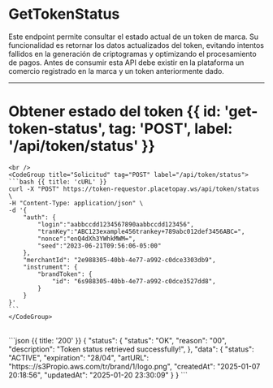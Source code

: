 


# GetTokenStatus

Este endpoint permite consultar el estado actual de un token de marca. Su funcionalidad es
retornar los datos actualizados del token, evitando intentos fallidos en la generación de
criptogramas y optimizando el procesamiento de pagos.
Antes de consumir esta API debe existir en la plataforma un comercio registrado en la
marca y un token anteriormente dado.

---



# Obtener estado del token {{ id: 'get-token-status', tag: 'POST', label: '/api/token/status' }}

<Row>
  <Col>
    <ApiReader
      path="/api/token/status"
      method="POST"
      api={props.refs}
    />
  </Col>
  <Col sticky>

    <br />
    <CodeGroup title="Solicitud" tag="POST" label="/api/token/status">
    ```bash {{ title: 'cURL' }}
    curl -X "POST" https://token-requestor.placetopay.ws/api/token/status \
    -H "Content-Type: application/json" \
    -d '{
        "auth": {
            "login":"aabbccdd1234567890aabbccdd123456",
            "tranKey":"ABC123example456trankey+789abc012def3456ABC=",
            "nonce":"enQ4dXh3YWhkMWM=",
            "seed":"2023-06-21T09:56:06-05:00"
        },
        "merchantId": "2e988305-40bb-4e77-a992-c0dce3303db9",
        "instrument": {
            "brandToken": {
                "id": "6s988305-40bb-4e77-a992-c0dce3527dd8",
            }
        }
    }'
    ```
    </CodeGroup>
  </Col>
</Row>

<Row>
  <Col>
    <ApiReader
      path="/api/token/status"
      method="post"
      type="response"
      api={props.refs}
    />
  </Col>
  <Col sticky>
    <br />
    <CodeGroup title="Respuesta">
    ```json {{ title: '200' }}
        {
        "status": {
            "status": "OK",
            "reason": "00",
            "description": "Token status retrieved successfully!",
        },
        "data": {
            "status": "ACTIVE",
            "expiration": "28/04",
            "artURL": "https:://s3Propio.aws.com/tr/brand/1/logo.png",
            "createdAt": "2025-01-07 20:18:56",
            "updatedAt": "2025-01-20 23:30:09"
        }
    }
    ```
    </CodeGroup>
  </Col>
</Row>
